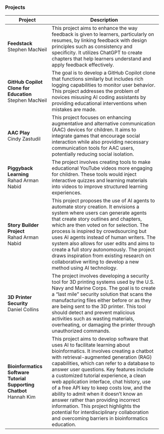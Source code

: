 ### Projects 
| Project                                                               | Description                                                                                                                                                                                                                                                                                                                                                                                                             |
|-----------------------------------------------------------------------|-------------------------------------------------------------------------------------------------------------------------------------------------------------------------------------------------------------------------------------------------------------------------------------------------------------------------------------------------------------------------------------------------------------------------|
| **Feedstack**<br/>Stephen MacNeil                     | This project aims to enhance the way feedback is given to learners, particularly on resumes, by linking feedback with design principles such as consistency and specificity. It utilizes ChatGPT to create chapters that help learners understand and apply feedback effectively.                                                                                                                                        |
| **GitHub Copilot Clone for Education**<br/>Stephen MacNeil            | The goal is to develop a GitHub Copilot clone that functions similarly but includes rich logging capabilities to monitor user behavior. This project addresses the problem of novices misusing AI coding assistants by providing educational interventions when mistakes are made.                                                                                                      |
| **AAC Play**<br/>Cindy Zastudil                                       | This project focuses on enhancing augmentative and alternative communication (AAC) devices for children. It aims to integrate games that encourage social interaction while also providing necessary communication tools for AAC users, potentially reducing social isolation.                                                                                                        |
| **Piggyback Learning**<br/>Rahad Arman Nabid                          | The project involves creating tools to make educational YouTube videos more engaging for children. These tools would inject interactive quizzes and learning materials into videos to improve structured learning experiences.                                                                                                                                                     |
| **Story Builder Project**<br/>Rahad Arman Nabid                       | This project proposes the use of AI agents to automate story creation. It envisions a system where users can generate agents that create story outlines and chapters, which are then voted on for selection. The process is inspired by crowdsourcing but uses AI agents instead of human writers. The system also allows for user edits and aims to create a full story autonomously. The project draws inspiration from existing research on collaborative writing to develop a new method using AI technology. |
| **3D Printer Security**<br/>Daniel Collins                            | The project involves developing a security tool for 3D printing systems used by the U.S. Navy and Marine Corps. The goal is to create a “last mile” security solution that scans the manufacturing files either before or as they are being sent to the 3D printer. This tool should detect and prevent malicious activities such as wasting materials, overheating, or damaging the printer through unauthorized commands. |
| **Bioinformatics Software Tutorial Supporting Chatbot**<br/>Hannah Kim | This project aims to develop software that uses AI to facilitate learning about bioinformatics. It involves creating a chatbot with retrieval-augmented generation (RAG) capabilities, which can refer to a database to answer user questions. Key features include a customized tutorial experience, a clean web application interface, chat history, use of a free API key to keep costs low, and the ability to admit when it doesn’t know an answer rather than providing incorrect information. This project highlights the potential for interdisciplinary collaboration and overcoming barriers in bioinformatics education. |
